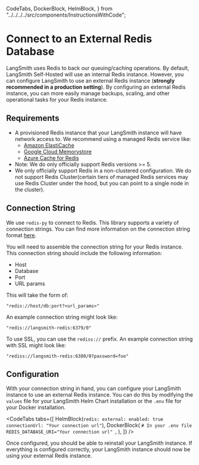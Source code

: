   CodeTabs,
  DockerBlock,
  HelmBlock,
} from "../../../../src/components/InstructionsWithCode";

# Connect to an External Redis Database

LangSmith uses Redis to back our queuing/caching operations. By default, LangSmith Self-Hosted will use an internal Redis instance.
However, you can configure LangSmith to use an external Redis instance (**strongly recommended in a production setting**). By configuring an external Redis instance, you can more easily manage backups, scaling, and other operational tasks for your Redis instance.

## Requirements

- A provisioned Redis instance that your LangSmith instance will have network access to. We recommend using a managed Redis service like:
  - [Amazon ElastiCache](https://aws.amazon.com/elasticache/redis/)
  - [Google Cloud Memorystore](https://cloud.google.com/memorystore)
  - [Azure Cache for Redis](https://azure.microsoft.com/en-us/services/cache/)
- Note: We do only officially support Redis versions >= 5.
- We only officially support Redis in a non-clustered configuration. We do not support Redis Cluster(certain tiers of managed Redis services may use Redis Cluster under the hood, but you can point to a single node in the cluster).

## Connection String

We use `redis-py` to connect to Redis. This library supports a variety of connection strings. You can find more information on the connection string format [here](https://redis-py.readthedocs.io/en/stable/#redis.StrictRedis.from_url).

You will need to assemble the connection string for your Redis instance. This connection string should include the following information:

- Host
- Database
- Port
- URL params

This will take the form of:

```
"redis://host/db:port?<url_params>"
```

An example connection string might look like:

```
"redis://langsmith-redis:6379/0"
```

To use SSL, you can use the `rediss://` prefix. An example connection string with SSL might look like:

```
"rediss://langsmith-redis:6380/0?password=foo"
```

## Configuration

With your connection string in hand, you can configure your LangSmith instance to use an external Redis instance. You can do this by modifying the `values` file for your LangSmith Helm Chart installation or the `.env` file for your Docker installation.

<CodeTabs
  tabs={[
    HelmBlock(`
  redis:
    external:
      enabled: true
      connectionUrl: "Your connection url"
    `),
    DockerBlock(
      `# In your .env file
REDIS_DATABASE_URI="Your connection url"
    `,
    ),
  ]}
/>

Once configured, you should be able to reinstall your LangSmith instance. If everything is configured correctly, your LangSmith instance should now be using your external Redis instance.
